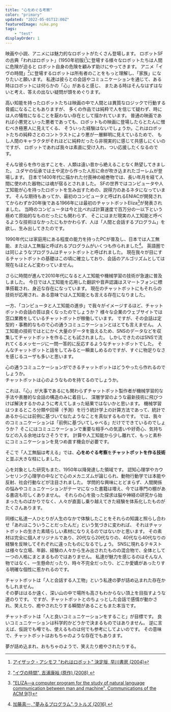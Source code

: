 ```yaml
---
title: "心をめぐる考察"
color: "primary"
updated: "2022-05-01T12:00Z"
featuredImage: nike.png
tags: 
    - "test"
displayOrder: 1
---
```


映画や小説、アニメには魅力的なロボットがたくさん登場します。
ロボットSFの古典「われはロボット」(1950年初版)[^1]に登場する様々なロボットたちは人間に危険が迫ると
ロボット自身の危険を顧みず助けにやってきます。
アニメ「イヴの時間」[^2]に登場するロボットは所有者のことをもっと理解し、「家族」になりたいと願います。
私達は彼らとの会話やコミュニケーションを通じて、ある時はロボットには何らかの「心」があると感じ、
またある時はそんなはずはないと考え、答えの出ない疑問が頭をめぐります。

[^1]: [アイザック・アシモフ "われはロボット" 決定版, 早川書房 (2004)](https://amzn.to/3a3xtqX)  
[^2]: ["イヴの時間", 吉浦康裕 (原作) (2008) ](https://amzn.to/3lA9jqy)

高い知能を持ったロボットたちは映画の中で人間とは異質なロジックで行動する脅威になることもありますが、
多くの作品では純粋で人を信じて疑わず、時には人の犠牲になることを厭わない存在として描かれています。
普通の映画であれば小悪党といった悪者であっても、ロボットもの映画に登場したらとたんに憎むべき極悪人に見えてくる、
そういった経験はないでしょうか。これはロボットたちの純粋さとのコントラストにより悪が一層鮮明に見えているためで、
もし人間のキャラクタがそれほどに純粋だったら非現実的に感じて共感しにくいのですが、
ロボットであれば我々は素直に受け入れ、つい応援したくなるのです。

そんな彼らを作り出すことを、人類は遠い昔から絶えることなく熱望してきました。
ユダヤの伝承では土や泥から作った人形に命が吹き込まれたゴーレムが登場します。
日本で1400年代に描かれた付喪神の絵巻物では、長い年月を経て人間に使われた器物には魂が宿るとされました。
SFの世界ではコンピュータや人工知能が心を持ったロボットを生み出すための、説得力のあるネタになっています。
そんな期待もあってか、最初のコンピュータと呼ばれるENIACが開発されてからわずか20年後である1966年には最初のチャットボットEliza[^3]が発表されました。
当時のコンピュータは今と比べれば計算速度で百万分の一以下という極めて原始的なものだったにも関わらず、
そこにはまだ現実の人工知能と呼べるような技術はなかったにもかかわらず、人は「人間と会話するプログラム」を欲し、生み出してきたのです。

[^3]: ["ELIZA—a computer program for the study of natural language communication between man and machine", Communications of the ACM 9(1)](https://dl.acm.org/doi/10.1145/365153.365168)

1990年代には家庭用にある程度の能力を持ったPCが普及し、日本では人工無能、または人工無脳と呼ばれるプログラムがいくつも作られました[^4]。
英語圏では同じようなプログラムはチャットボットと呼ばれました。
現在我々が目にするチャットボットの基礎はこの頃に確立しており、会話のアルゴリズムとしては現在もほとんど変わっていません。

[^4]: [加藤真一, "夢みるプログラム",ラトルズ (2016) ](https://amzn.to/3wCwabA)

さらに時間が進んで2010年代になると人工知能や機械学習の技術が急速に普及しました。
今日では人工知能を応用した翻訳や音声認識はスマートフォンに標準搭載され、身近な存在になっています。
現在のチャットボットにもそれらの技術が応用され、ある意味では人工知能とも言える存在になりました。

一方、「コンピュータと人工知能の進歩」で我々がイメージするほど、チャットボットの会話の質は良くなったのでしょうか？
様々な企業のウェブサイトでは窓口業務をしているチャットボットが稼働しています。
ですが、その会話は定型的・事務的なもので心の通うコミュニケーションとはとても言えません。
人工知能の技術ではとにかく大量のデータを扱えるため、SNSのデータなどを収集してチャットボットを作ることも試されました。
しかしできたのはSNSで流れてくるメッセージに一問一答的に反応するようなチャットボットでした。
そんなチャットボットと話をしてみると一瞬楽しめるのですが、すぐに物足りなさを感じるユーザも多いと思います。

心の通うコミュニケーションができるチャットボットはどうやったら作れるのでしょうか。  
チャットボットは心のようなものを持てるのでしょうか。


これは、「心」が大事であるにも関わらずチャットボット製作者が機械学習的な手法や表層的な会話の構造のみに着目し、
深層学習のような最新技術に飛びつけば解決するかのように考えてしまった結果ではないかと思います。
機械学習はつまるところ分類や回帰（予測）を行う統計学上の計算方法であって、統計であるからには前例に基づいて似たようなことを真似するものです。
では、我々のコミュニケーションは「前例に基づいてしゃべる」だけでできているのでしょうか？
そこにはコミュニケーションで重要な相手への気遣いや好奇心、気持ちなどの入る余地はなさそうです。
計算や人工知能から少し離れて、もっと素朴にコミュニケーションを見つめ直す機会が必要です。

そこで「人工無脳は考える」では、**心をめぐる考察**を**チャットボットを作る技術**と並ぶ大きな柱にしました。


心を対象とした研究もまた、1950年以降発達した領域です。
認知心理学やカウンセリング心理学の中などで心のメカニズムが論じられ、動物行動学では本能や反射、社会行動などが注目されました。
学問的な興味にとどまらず、人間関係の悩みやコミュニケーションがテーマになった書籍は増え、今では専門の棚がある書店も珍しくありません。
それらの心を扱った探求は脳や神経の研究から始まったものばかりでなく、人々が直面し乗り越えてきた経験を体系化したものがたくさんあります。

同様に私達一人ひとりが人生のなかで体験したことをそれらの知識と照らし合わせ「あれはこういうことだったんだ」という気づきに変われば、
それはチャットボットの生きた素晴らしい素材になりえるのではないかと思います。
その素材は完全に個人オリジナルであり、20代なら20代なりの、40代なら40代なりの経験を反映してそれぞれに違ったものになるでしょう。
SNSに現れるテキストは様々な立場、年齢、経験の人々から生み出されたものの混合物で、全体として一つの人格にまとまるものではありません。
私達が魅力を感じるのはそんな人物ではなく、一生懸命だったり、時々不完全だったり、どこか愛嬌があったりする明確な個性に惹かれるのです。

チャットボットは「人と会話する人工物」という私達の夢が詰め込まれた存在かもしれません。  
その夢ははるか遠く、深い山の中で場所も高さもわからない頂上を目指すような道のりです。
ですが、チャットボットとのちょっとした会話で感情が動かされ、笑えたり、癒やされたりする瞬間があることもまた本当です。

チャットボットは「人と良いコミュニケーションをすること」が目標です。
良いコミュニケーションは科学的かどうかで決まるものではありません。
逆に言えば、仮説でも噂でも、使えるものは何でも参考にしてよいのです。
その意味で、チャットボットはおもちゃのような存在でもあります。


夢が詰め込まれ、おもちゃのようで、笑えたり癒やされたりする。
